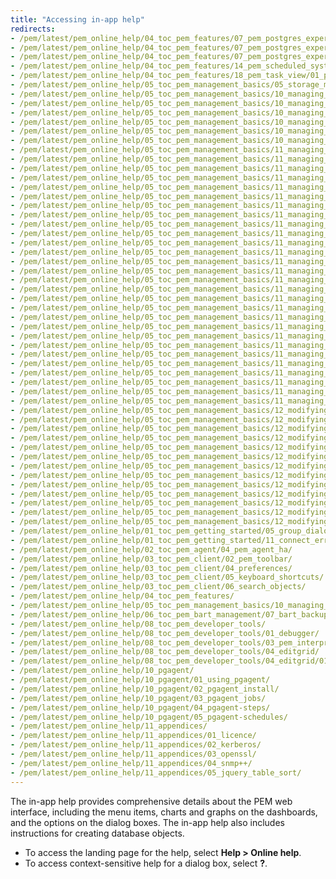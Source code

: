 ```yaml
---
title: "Accessing in-app help"
redirects:
- /pem/latest/pem_online_help/04_toc_pem_features/07_pem_postgres_expert/01_pe_schema_config_expert_recommendations/
- /pem/latest/pem_online_help/04_toc_pem_features/07_pem_postgres_expert/02_pe_security_expert_recommendations/
- /pem/latest/pem_online_help/04_toc_pem_features/07_pem_postgres_expert/03_pe_configuration_expert_recommendations/
- /pem/latest/pem_online_help/04_toc_pem_features/14_pem_scheduled_system_jobs/
- /pem/latest/pem_online_help/04_toc_pem_features/18_pem_task_view/01_pem_log_view/
- /pem/latest/pem_online_help/05_toc_pem_management_basics/05_storage_manager/
- /pem/latest/pem_online_help/05_toc_pem_management_basics/10_managing_cluster_objects/01_database_dialog/
- /pem/latest/pem_online_help/05_toc_pem_management_basics/10_managing_cluster_objects/02_move_objects/
- /pem/latest/pem_online_help/05_toc_pem_management_basics/10_managing_cluster_objects/02_move_objects/
- /pem/latest/pem_online_help/05_toc_pem_management_basics/10_managing_cluster_objects/03_resource_group_dialog/
- /pem/latest/pem_online_help/05_toc_pem_management_basics/10_managing_cluster_objects/05_tablespace_dialog/
- /pem/latest/pem_online_help/05_toc_pem_management_basics/10_managing_cluster_objects/06_role_reassign_dialog/
- /pem/latest/pem_online_help/05_toc_pem_management_basics/11_managing_database_objects/
- /pem/latest/pem_online_help/05_toc_pem_management_basics/11_managing_database_objects/01_cast_dialog/
- /pem/latest/pem_online_help/05_toc_pem_management_basics/11_managing_database_objects/02_collation_dialog/
- /pem/latest/pem_online_help/05_toc_pem_management_basics/11_managing_database_objects/03_domain_dialog/
- /pem/latest/pem_online_help/05_toc_pem_management_basics/11_managing_database_objects/04_domain_constraint_dialog/
- /pem/latest/pem_online_help/05_toc_pem_management_basics/11_managing_database_objects/05_event_trigger_dialog/
- /pem/latest/pem_online_help/05_toc_pem_management_basics/11_managing_database_objects/06_extension_dialog/
- /pem/latest/pem_online_help/05_toc_pem_management_basics/11_managing_database_objects/07_foreign_data_wrapper_dialog/
- /pem/latest/pem_online_help/05_toc_pem_management_basics/11_managing_database_objects/08_foreign_server_dialog/
- /pem/latest/pem_online_help/05_toc_pem_management_basics/11_managing_database_objects/09_foreign_table_dialog/
- /pem/latest/pem_online_help/05_toc_pem_management_basics/11_managing_database_objects/10_fts_configuration_dialog/
- /pem/latest/pem_online_help/05_toc_pem_management_basics/11_managing_database_objects/11_fts_dictionary_dialog/
- /pem/latest/pem_online_help/05_toc_pem_management_basics/11_managing_database_objects/12_fts_parser_dialog/
- /pem/latest/pem_online_help/05_toc_pem_management_basics/11_managing_database_objects/13_fts_template_dialog/
- /pem/latest/pem_online_help/05_toc_pem_management_basics/11_managing_database_objects/14_function_dialog/
- /pem/latest/pem_online_help/05_toc_pem_management_basics/11_managing_database_objects/15_language_dialog/
- /pem/latest/pem_online_help/05_toc_pem_management_basics/11_managing_database_objects/16_materialized_view_dialog/
- /pem/latest/pem_online_help/05_toc_pem_management_basics/11_managing_database_objects/17_package_dialog/
- /pem/latest/pem_online_help/05_toc_pem_management_basics/11_managing_database_objects/18_procedure_dialog/
- /pem/latest/pem_online_help/05_toc_pem_management_basics/11_managing_database_objects/19_publication_dialog/
- /pem/latest/pem_online_help/05_toc_pem_management_basics/11_managing_database_objects/20_schema_dialog/
- /pem/latest/pem_online_help/05_toc_pem_management_basics/11_managing_database_objects/21_sequence_dialog/
- /pem/latest/pem_online_help/05_toc_pem_management_basics/11_managing_database_objects/22_subscription_dialog/
- /pem/latest/pem_online_help/05_toc_pem_management_basics/11_managing_database_objects/23_synonym_dialog/
- /pem/latest/pem_online_help/05_toc_pem_management_basics/11_managing_database_objects/24_trigger_function_dialog/
- /pem/latest/pem_online_help/05_toc_pem_management_basics/11_managing_database_objects/25_type_dialog/
- /pem/latest/pem_online_help/05_toc_pem_management_basics/11_managing_database_objects/26_user_mapping_dialog/
- /pem/latest/pem_online_help/05_toc_pem_management_basics/11_managing_database_objects/27_view_dialog/
- /pem/latest/pem_online_help/05_toc_pem_management_basics/12_modifying_tables/
- /pem/latest/pem_online_help/05_toc_pem_management_basics/12_modifying_tables/01_check_dialog/
- /pem/latest/pem_online_help/05_toc_pem_management_basics/12_modifying_tables/02_column_dialog/
- /pem/latest/pem_online_help/05_toc_pem_management_basics/12_modifying_tables/03_compound_trigger_dialog/
- /pem/latest/pem_online_help/05_toc_pem_management_basics/12_modifying_tables/04_exclusion_constraint_dialog/
- /pem/latest/pem_online_help/05_toc_pem_management_basics/12_modifying_tables/05_foreign_key_dialog/
- /pem/latest/pem_online_help/05_toc_pem_management_basics/12_modifying_tables/06_index_dialog/
- /pem/latest/pem_online_help/05_toc_pem_management_basics/12_modifying_tables/07_primary_key_dialog/
- /pem/latest/pem_online_help/05_toc_pem_management_basics/12_modifying_tables/08_rls_policy_dialog/
- /pem/latest/pem_online_help/05_toc_pem_management_basics/12_modifying_tables/09_rule_dialog/
- /pem/latest/pem_online_help/05_toc_pem_management_basics/12_modifying_tables/10_table_dialog/
- /pem/latest/pem_online_help/05_toc_pem_management_basics/12_modifying_tables/11_trigger_dialog/
- /pem/latest/pem_online_help/05_toc_pem_management_basics/12_modifying_tables/12_unique_constraint_dialog/
- /pem/latest/pem_online_help/01_toc_pem_getting_started/05_group_dialog/
- /pem/latest/pem_online_help/01_toc_pem_getting_started/11_connect_error/
- /pem/latest/pem_online_help/02_toc_pem_agent/04_pem_agent_ha/
- /pem/latest/pem_online_help/03_toc_pem_client/02_pem_toolbar/
- /pem/latest/pem_online_help/03_toc_pem_client/04_preferences/
- /pem/latest/pem_online_help/03_toc_pem_client/05_keyboard_shortcuts/
- /pem/latest/pem_online_help/03_toc_pem_client/06_search_objects/
- /pem/latest/pem_online_help/04_toc_pem_features/
- /pem/latest/pem_online_help/05_toc_pem_management_basics/10_managing_cluster_objects/
- /pem/latest/pem_online_help/06_toc_pem_bart_management/07_bart_backup_dialog/
- /pem/latest/pem_online_help/08_toc_pem_developer_tools/
- /pem/latest/pem_online_help/08_toc_pem_developer_tools/01_debugger/
- /pem/latest/pem_online_help/08_toc_pem_developer_tools/03_pem_interpreting_graphical_query/
- /pem/latest/pem_online_help/08_toc_pem_developer_tools/04_editgrid/
- /pem/latest/pem_online_help/08_toc_pem_developer_tools/04_editgrid/01_viewdata_filter/
- /pem/latest/pem_online_help/10_pgagent/
- /pem/latest/pem_online_help/10_pgagent/01_using_pgagent/
- /pem/latest/pem_online_help/10_pgagent/02_pgagent_install/
- /pem/latest/pem_online_help/10_pgagent/03_pgagent_jobs/
- /pem/latest/pem_online_help/10_pgagent/04_pgagent-steps/
- /pem/latest/pem_online_help/10_pgagent/05_pgagent-schedules/
- /pem/latest/pem_online_help/11_appendices/
- /pem/latest/pem_online_help/11_appendices/01_licence/
- /pem/latest/pem_online_help/11_appendices/02_kerberos/
- /pem/latest/pem_online_help/11_appendices/03_openssl/
- /pem/latest/pem_online_help/11_appendices/04_snmp++/
- /pem/latest/pem_online_help/11_appendices/05_jquery_table_sort/
---
```


The in-app help provides comprehensive details about the PEM web interface, including the menu items, charts and graphs on the dashboards, and the options on the dialog boxes. The in-app help also includes instructions for creating database objects.

- To access the landing page for the help, select **Help > Online help**. 
- To access context-sensitive help for a dialog box, select **?**.
